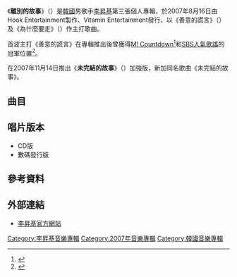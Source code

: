 {{Infobox Album
| Name        = 離別的故事<br>（{{lang|ko|이별이야기}}）
| Type        = 專輯
| Artist      = [[李昇基|李昇基]]
| Cover       = Lee Seung Gi Story Of Separation.jpg
| Genre       = [[韓國流行音樂|韓國流行音樂]]
|  Released   = {{KOR}} 2007年8月16日<br>2007年11月14日（《未完結的故事》（{{lang|ko|《아직 못다한 이야기》}}）——加強版）
|  Recorded    = 2007年
|  Label      = {{KOR}} [[Hook_Entertainment|Hook Entertainment]]製作<br>[[Vitamin_Entertainment|Vitamin Entertainment]]發行
|  Producer   = [[趙英秀|趙英秀]]（{{lang|ko|조영수}}）
|  Length     = 42分32秒
|  Reviews    = *Mnet – {{Rating|9.8|10}}9.8 [http://mnet.interest.me/album/153200 link]
|  Last album = [[LOVE_(Digital_Single)_-_The_1st_Concert|LOVE (Digital Single) - The 1st Concert]]<br />（2007年）
|  This album = '''離別的故事'''<br />（2007年）
|  Next album = [[當男人愛上女人vol.2|當男人愛上女人vol.2]]<br />（2008年）
{{Extra album cover 2
| Upper caption = 其他封面
| Type          = 專輯
| Cover         = Lee Seung Gi Unfinished Story.jpg
|  Lower caption = 《未完結的故事》加強版封面
}}
}}

《'''離別的故事'''》（{{lang-ko|《'''이별이야기'''》}}）是[[韓國|韓國]]男歌手[[李昇基|李昇基]]第三張個人專輯，於2007年8月16日由Hook Entertainment製作、Vitamin Entertainment發行，以《善意的謊言》（{{lang-ko|《착한 거짓말》}}）及《為什麼要走》（{{lang-ko|《왜 가니》}}）作主打歌曲。

首波主打《善意的謊言》在專輯推出後曾獲得[[M!_Countdown|M! Countdown]]<ref>{{Cite news|title=1등한 이승기 상패들고 무한 감격!|url=http://isplussvc.joins.com/photo/p_article.asp?maincode=&aid=812357|publisher=뉴스엔|author=권현진 기자|date=2007-09-13}}{{dead link|date=2018年5月 |bot=InternetArchiveBot |fix-attempted=yes }}</ref>和[[SBS人氣歌謠|SBS人氣歌謠]]的冠軍位置<ref>{{Cite news|title=이승기, 컴백 한 달만에 지상파 1위 감격 |url=http://www.mydaily.co.kr/news/read.html?newsid=200709161420031132&ext=na |publisher=마이데일리 |author=김현록 기자 |date=2007-09-16}}</ref>。

在2007年11月14日推出《'''未完結的故事'''》（{{lang|ko|《'''아직 못다한 이야기'''》}}）加強版，新加同名歌曲《未完結的故事》。

==曲目==
{{Tracklist
| total_length = 42:32
| font_size = 80%

| all_producer = [[趙英秀|趙英秀]]（{{lang|ko|조영수}}）
| music_credits = yes
| lyrics_credits = yes
| arranger_credits = yes
| longnote_column = yes

| title1 = 善意的謊言
| note1 = {{lang|ko|착한 거짓말}}
| longnote1 = 第一主打
| music1 = 趙英秀
| lyrics1 = 趙英秀<br>{{link-ko|安英民|안영민}}（{{lang|ko|안영민}}）
| arranger1 = 趙英秀
| length1 = 3:38

| title2 = 抱怨
| note2 = {{lang|ko|투정}}
| longnote2 = 
| music2 = 安英民
| lyrics2 = 安英民
| arranger2 = [[徐梓夏|徐梓夏]]（{{lang|ko|서재하}}）
| length2 = 4:42

| title3 = 為什麼要走
| note3 = {{lang|ko|왜 가니}}
| longnote3 = 第二主打
| music3 = 趙英秀
| lyrics3 = {{link-ko|姜銀卿|강은경 (작사가)}}（{{lang|ko|강은경}}）
| arranger3 = 趙英秀
| length3 = 3:55

| title4 = 是那樣嗎
| note4 = {{lang|ko|그랬나요}}
| longnote4 = 
| music4 = [[佐藤敦史|佐藤敦史]]
| lyrics4 = 姜銀卿
| arranger4 = [[金旼秀|金旼秀]]（{{lang|ko|김민수}}）
| length4 = 4:31

| title5 = 快要瘋了
| note5 = {{lang|ko|미치도록}}
| longnote5 = 
| music5 = [[金顯舒|金顯舒]]（{{lang|ko|김현서}}）
| lyrics5 = [[朴尙賢|朴尙賢]]（{{lang|ko|박상현}}）
| arranger5 = 
| length5 = 4:19

| title6 = 不要說抱歉
| note6 = {{lang|ko|미안해하지 마요}}
| longnote6 = 
| music6 = 趙英秀<br>{{link-ko|朴㯖潒|박덕상}}（{{lang|ko|박덕상}}）
| lyrics6 = 安英民
| arranger6 = 趙英秀<br>徐梓夏
| length6 = 3:28

| title7 = 錯了
| note7 = {{lang|ko|잘못}}
| longnote7 = 
| music7 = {{link-ko|黃成在|황성제}}（{{lang|ko|황성제}}）
| lyrics7 = [[趙恩希|趙恩希]]（{{lang|ko|조은희}}）
| arranger7 = 黃成在
| length7 = 3:36

| title8 = 溫度
| note8 = {{lang|ko|온도}}
| longnote8 = 
| music8 = [[野井洋兒|野井洋兒]]
| lyrics8 = [[尹思羅|尹思羅]]（{{lang|ko|윤사라}}）
| arranger8 = 金旼秀
| length8 = 3:51

| title9 = 美好的結局
| note9 = {{lang|ko|해피 엔딩}}
| longnote9 = 
| music9 = [[徐梓夏|徐梓夏]]
| lyrics9 = 尹思羅
| arranger9 = 徐梓夏
| length9 = 3:42

| title10 = Smile Boy
| note10 = 
| longnote10 = 
| music10 = 趙英秀
| lyrics10 = 安英民
| arranger10 = 趙英秀
| length10 = 3:36

| title11 = 善意的謊言
| note11 = Piano Ver.）<br>（{{lang|ko|착한 거짓말（Piano Ver.）}}
| longnote11 = 
| music11 = 趙英秀
| lyrics11 = 趙英秀<br>安英民
| arranger11 = 趙英秀
| length11 = 3:36

}}

{{Tracklist
| headline = 《未完結的故事》（{{lang|ko|《아직 못다한 이야기》}}）加強版
| collapsed = yes
| font_size = 80%

| music_credits = yes
| lyrics_credits = yes
| arranger_credits = yes
| longnote_column = yes

| title1 = 未完結的故事
| note1 = {{lang|ko|아직못다한 이야기}}
| longnote1 = 第三主打
| music1 = [[金道勛|金道勛]]（{{lang|ko|김도훈}}）
| lyrics1 = 金道勛
| arranger1 = 金道勛
| length1 = 3:44

| title2 = 善意的謊言

| title3 = 抱怨

| title4 = 為什麼要走

| title5 = 是那樣嗎

| title6 = 快要瘋了

| title7 = 不要說抱歉

| title8 = 錯了

| title9 = 溫度

| title10 = 美好的結局

| title11 = Smile Boy

| title12 = 善意的謊言

}}

==唱片版本==
*CD版
*數碼發行版

== 參考資料 ==
<references/>

== 外部連結 ==
* [https://web.archive.org/web/20190916193656/http://leeseunggi.com/ 李昇基官方網站]

[[Category:李昇基音樂專輯|Category:李昇基音樂專輯]]
[[Category:2007年音樂專輯|Category:2007年音樂專輯]]
[[Category:韓國音樂專輯|Category:韓國音樂專輯]]